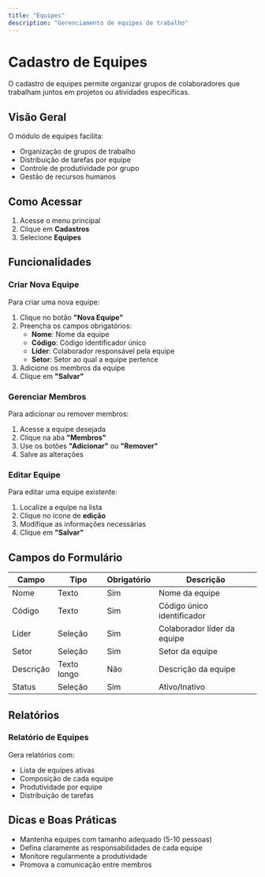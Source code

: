 ```yaml
---
title: "Equipes"
description: "Gerenciamento de equipes de trabalho"
---
```


# Cadastro de Equipes

O cadastro de equipes permite organizar grupos de colaboradores que trabalham juntos em projetos ou atividades específicas.

## Visão Geral

O módulo de equipes facilita:

- Organização de grupos de trabalho
- Distribuição de tarefas por equipe
- Controle de produtividade por grupo
- Gestão de recursos humanos

## Como Acessar

1. Acesse o menu principal
2. Clique em **Cadastros**
3. Selecione **Equipes**

## Funcionalidades

### Criar Nova Equipe

Para criar uma nova equipe:

1. Clique no botão **"Nova Equipe"**
2. Preencha os campos obrigatórios:
   - **Nome**: Nome da equipe
   - **Código**: Código identificador único
   - **Líder**: Colaborador responsável pela equipe
   - **Setor**: Setor ao qual a equipe pertence
3. Adicione os membros da equipe
4. Clique em **"Salvar"**

### Gerenciar Membros

Para adicionar ou remover membros:

1. Acesse a equipe desejada
2. Clique na aba **"Membros"**
3. Use os botões **"Adicionar"** ou **"Remover"**
4. Salve as alterações

### Editar Equipe

Para editar uma equipe existente:

1. Localize a equipe na lista
2. Clique no ícone de **edição**
3. Modifique as informações necessárias
4. Clique em **"Salvar"**

## Campos do Formulário

| Campo | Tipo | Obrigatório | Descrição |
|-------|------|-------------|-----------|
| Nome | Texto | Sim | Nome da equipe |
| Código | Texto | Sim | Código único identificador |
| Líder | Seleção | Sim | Colaborador líder da equipe |
| Setor | Seleção | Sim | Setor da equipe |
| Descrição | Texto longo | Não | Descrição da equipe |
| Status | Seleção | Sim | Ativo/Inativo |

## Relatórios

### Relatório de Equipes

Gera relatórios com:

- Lista de equipes ativas
- Composição de cada equipe
- Produtividade por equipe
- Distribuição de tarefas

## Dicas e Boas Práticas

- Mantenha equipes com tamanho adequado (5-10 pessoas)
- Defina claramente as responsabilidades de cada equipe
- Monitore regularmente a produtividade
- Promova a comunicação entre membros 
